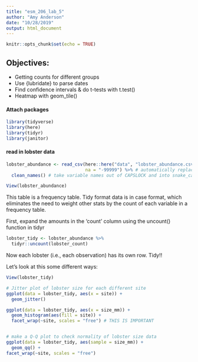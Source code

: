 ```yaml
---
title: "esm_206_lab_5"
author: "Amy Anderson"
date: "10/28/2019"
output: html_document
---
```


```r
knitr::opts_chunk$set(echo = TRUE)
```

## Objectives:

- Getting counts for different groups
- Use {lubridate} to parse dates
- Find confidence intervals & do t-tests with t.test()
- Heatmap with geom_tile()


#### Attach packages
```r

library(tidyverse)
library(here)
library(tidyr)
library(janitor)

```


####  read in lobster data
```r

lobster_abundance <- read_csv(here::here("data", "lobster_abundance.csv"),
                              na = "-99999") %>% # automatically replaces the na placeholder in this data frame with NA instead
  clean_names() # take variable names out of CAPSLOCK and into snake_case

View(lobster_abundance)
```
This table is a frequency table. Tidy format data is in case format, which eliminates the need to weight other stats by the count of each variable in a frequency table. 

First, expand the amounts in the 'count' column using the uncount() function in tidyr
```r
lobster_tidy <- lobster_abundance %>%
  tidyr::uncount(lobster_count) 
```
Now each lobster (i.e., each observation) has its own row. Tidy!!



Let's look at this some different ways:
```r

View(lobster_tidy)

# Jitter plot of lobster size for each different site
ggplot(data = lobster_tidy, aes(x = site)) +
  geom_jitter()

ggplot(data = lobster_tidy, aes(x = size_mm)) +
  geom_histogram(aes(fill = site)) +
  facet_wrap(~site, scales = "free") # THIS IS IMPORTANT


# make a Q-Q plot to check normality of lobster size data
ggplot(data = lobster_tidy, aes(sample = size_mm)) +
  geom_qq() +
facet_wrap(~site, scales = "free") 


```
